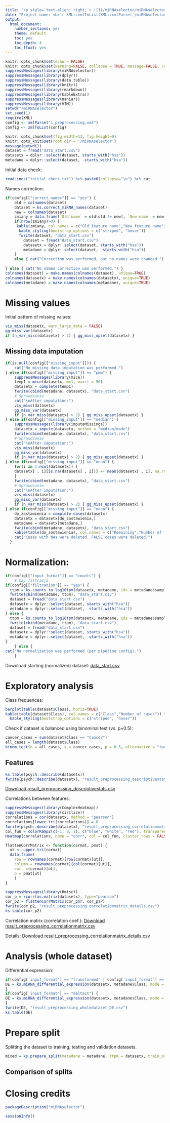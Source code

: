 ---
title: "<p style='text-align: right;'> ![](/miRNAselector/miRNAselector/static/logo.png){width=3in} </p><hr> Preprocessing report"
date: "Project name: <b>`r XML::xmlToList(XML::xmlParse('/miRNAselector/1_preprocessing.xml'))[['project_name']]`</b> | Analysis date: `r format(Sys.time(), '%Y-%m-%d')`<br />Generated by <a href='https://github.com/kstawiski/miRNAselector' target='_blank'>miRNAselector</a>.<hr>"  
output:
  html_document:
    number_sections: yes
    theme: default
    toc: yes
    toc_depth: 4
    toc_float: yes
---

```{r setup, include=FALSE}
knitr::opts_chunk$set(echo = FALSE)
knitr::opts_chunk$set(warning=FALSE, collapse = TRUE, message=FALSE, comment = "")
suppressMessages(library(miRNAselector))
suppressMessages(library(dplyr))
suppressMessages(library(data.table))
suppressMessages(library(knitr))
suppressMessages(library(rmarkdown))
suppressMessages(library(kableExtra))
suppressMessages(library(naniar))
suppressMessages(library(VIM))
setwd("/miRNAselector")
set.seed(1)
require(XML)
config <- xmlParse("1_preprocessing.xml")
config <- xmlToList(config)

knitr::opts_chunk$set(fig.width=13, fig.height=9) 
knitr::opts_knit$set(root.dir = '/miRNAselector')
message(getwd())
dataset = fread("data_start.csv")
datasetx = dplyr::select(dataset, starts_with("hsa"))
metadane = dplyr::select(dataset, -starts_with("hsa"))
```
Initial data check:

```{r print-init-check}
readLines("initial_check.txt") %>% paste0(collapse="\n") %>% cat
```

Names correction:

```{r names-correction}
if(config[["correct_names"]] == "yes") {
    old = colnames(dataset)
    dataset = ks.correct_miRNA_names(dataset)
    new = colnames(dataset)
    zmiany = data.frame(`Old name` = old[old != new], `New name` = new[old != new])
    if(nrow(zmiany)>0) {
     kable(zmiany, col.names = c("Old feature name","New feature name")) %>%
      kable_styling(bootstrap_options = c("striped", "hover"))
      fwrite(dataset, "data_start.csv")
        dataset = fread("data_start.csv")
        datasetx = dplyr::select(dataset, starts_with("hsa"))
        metadane = dplyr::select(dataset, -starts_with("hsa"))
    }
    else { cat("Correction was performed, but no names were changed.") }
    
} else { cat("No names correction was performed.") }
colnames(dataset) = make.names(colnames(dataset), unique=TRUE)
colnames(datasetx) = make.names(colnames(datasetx), unique=TRUE)
colnames(metadane) = make.names(colnames(metadane), unique=TRUE)
```

# Missing values

Initial pattern of missing values:

```{r plot-missing-values}
vis_miss(datasetx, warn_large_data = FALSE)
gg_miss_var(datasetx)
if (n_var_miss(datasetx) > 2) { gg_miss_upset(datasetx) }
```

## Missing data imputation

```{r missing-values-imputation}
if(is.null(config[["missing_imput"]])) {
    cat("No missing data imputation was performed.")
} else if(config[["missing_imput"]] == "pmm") {
    suppressMessages(library(mice))
    temp1 = mice(datasetx, m=1, maxit = 50)
    datasetx = complete(temp1)
    fwrite(cbind(metadane, datasetx), "data_start.csv")
    # Sprawdzanie
    cat("\nAfter imputation:")
    vis_miss(datasetx)
    gg_miss_var(datasetx)
    if (n_var_miss(datasetx) > 2) { gg_miss_upset(datasetx) }
} else if(config[["missing_imput"]] == "median") {
    suppressMessages(library(imputeMissings))
    datasetx = impute(datasetx, method = "median/mode")
    fwrite(cbind(metadane, datasetx), "data_start.csv")
    # Sprawdzanie
    cat("\nAfter imputation:")
    vis_miss(datasetx)
    gg_miss_var(datasetx)
    if (n_var_miss(datasetx) > 2) { gg_miss_upset(datasetx) }
} else if(config[["missing_imput"]] == "mean") {
    for(i in 1:ncol(datasetx)) {
    datasetx[ , i][is.na(datasetx[ , i])] <- mean(datasetx[ , i], na.rm = TRUE)
    }
    fwrite(cbind(metadane, datasetx), "data_start.csv")
    # Sprawdzanie
    cat("\nAfter imputation:")
    vis_miss(datasetx)
    gg_miss_var(datasetx)
    if (n_var_miss(datasetx) > 2) { gg_miss_upset(datasetx) }
} else if(config[["missing_imput"]] == "mean") {
    do_zostawienia = complete.cases(datasetx)
    datasetx = datasetx[do_zostawienia,]
    metadane = datasetx[metadane,]
    fwrite(cbind(metadane, datasetx), "data_start.csv")
    kable(table(do_zostawienia), col.names = c("Remaining","Number of features")) %>% kable_styling(bootstrap_options = c("striped", "hover")) 
    cat("Cases with NAs were deleted. FALSE cases were deleted.")
  }
```

# Normalization:

```{r normalization}
if(config[["input_format"]] == "counts") {
    # Czy filtracja
if(config[["filtration"]] == "yes") { 
  ttpm = ks.counts_to_log10tpm(datasetx, metadane, ids = metadane$sample, filtr = T, filtr_minimalcounts = config[["filtration_mincounts"]], filtr_howmany = config[["filtration_propotion"]]) 
  fwrite(cbind(metadane, ttpm), "data_start.csv")
  dataset = fread("data_start.csv")
  datasetx = dplyr::select(dataset, starts_with("hsa"))
  metadane = dplyr::select(dataset, -starts_with("hsa"))
} else { 
  ttpm = ks.counts_to_log10tpm(datasetx, metadane, ids = metadane$sample, filtr = F) 
  fwrite(cbind(metadane, ttpm), "data_start.csv")
  dataset = fread("data_start.csv")
  datasetx = dplyr::select(dataset, starts_with("hsa"))
  metadane = dplyr::select(dataset, -starts_with("hsa"))
}  
    } else { 
cat("No normalization was performed (per pipeline config).")
    }
```

Download starting (normalized) dataset: [data_start.csv](/e/files/data_start.csv)

# Exploratory analysis

Class frequences:

```{r class-fequences, fig.height = 4}
barplot(table(dataset$Class), horiz=TRUE)
kable(table(dataset$Class), col.names = c("Class","Number of cases")) %>%
  kable_styling(bootstrap_options = c("striped", "hover"))
```

Check if dataset is balanced using binominal test (vs. p=0.5):

```{r binominal-test}
cancer_cases = sum(dataset$Class == "Cancer")
all_cases = length(dataset$Class)
binom.test(n = all_cases, x = cancer_cases, p = 0.5, alternative = "two.sided")
```

## Features 

```{r features}
ks.table(psych::describe(datasetx))
fwrite(psych::describe(datasetx), "result_preprocessing_descriptivestats.csv")
```

[Download result_preprocessing_descriptivestats.csv](/e/files/result_preprocessing_descriptivestats.csv)

Correlations between features:

```{r correlations}
suppressMessages(library(ComplexHeatmap))
suppressMessages(library(circlize))
correlations = cor(datasetx, method = "pearson")
correlations[lower.tri(correlations)] = 0
fwrite(psych::describe(datasetx), "result_preprocessing_correlationmatrix.csv")
col_fun = colorRamp2(c(-1, 0, 1), c("blue", "white", "red"), transparency = 0.5)
Heatmap(correlations, name = "corr", col = col_fun, cluster_rows = FALSE, cluster_columns = FALSE, show_row_names = FALSE, show_column_names = FALSE)

flattenCorrMatrix <- function(cormat, pmat) {
  ut <- upper.tri(cormat)
  data.frame(
    row = rownames(cormat)[row(cormat)[ut]],
    column = rownames(cormat)[col(cormat)[ut]],
    cor  =(cormat)[ut],
    p = pmat[ut]
    )
}

suppressMessages(library(Hmisc)) 
cor_p = rcorr(as.matrix(datasetx), type="pearson")
cor_p2 = flattenCorrMatrix(cor_p$r, cor_p$P)
fwrite(cor_p2, "result_preprocessing_correlationmatrix_details.csv")
ks.table(cor_p2)
```
Correlation matrix (correlation coef.): [Download result_preprocessing_correlationmatrix.csv](/e/files/result_preprocessing_correlationmatrix.csv)

Details: [Download result_preprocessing_correlationmatrix_details.csv](/e/files/result_preprocessing_correlationmatrix_details.csv)

# Analysis (whole dataset)

Differential expression:

```{r wholeset-de}
if(config['input_format'] == "transformed" | config['input_format'] == "counts") {
DE = ks.miRNA_differential_expression(datasetx, metadane$Class, mode = "logtpm")
}
if(config['input_format'] == "deltact") {
DE = ks.miRNA_differential_expression(datasetx, metadane$Class, mode = "deltact")
}
fwrite(DE, "result_preprocessing_wholedataset_DE.csv")
ks.table(DE)
```


# Prepare split

Splitting the dataset to training, testing and validation datasets.

```{r prepare-split}
mixed = ks.prepare_split(metadane = metadane, ttpm = datasetx, train_proc = as.numeric(config[["training_split"]]))
```

## Comparison of splits



# Closing credits 

```{r package}
packageDescription("miRNAselector")
```

```{r session-info}
sessionInfo()
```
